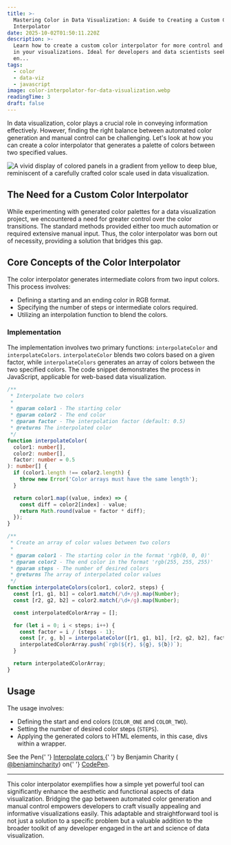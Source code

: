 ```yaml
---
title: >-
  Mastering Color in Data Visualization: A Guide to Creating a Custom Color
  Interpolator
date: 2025-10-02T01:50:11.220Z
description: >-
  Learn how to create a custom color interpolator for more control and precision
  in your visualizations. Ideal for developers and data scientists seeking to
  en...
tags:
  - color
  - data-viz
  - javascript
image: color-interpolator-for-data-visualization.webp
readingTime: 3
draft: false
---
```








In data visualization, color plays a crucial role in conveying information
effectively. However, finding the right balance between automated color
generation and manual control can be challenging. Let's look at how you can
create a color interpolator that generates a palette of colors between two
specified values.

![A vivid display of colored panels in a gradient from yellow to deep blue, reminiscent of a carefully crafted color scale used in data visualization.](color-interpolator-for-data-visualization.webp)

## The Need for a Custom Color Interpolator

While experimenting with generated color palettes for a data visualization
project, we encountered a need for greater control over the color transitions.
The standard methods provided either too much automation or required extensive
manual input. Thus, the color interpolator was born out of necessity, providing
a solution that bridges this gap.

## Core Concepts of the Color Interpolator

The color interpolator generates intermediate colors from two input colors. This
process involves:

- Defining a starting and an ending color in RGB format.
- Specifying the number of steps or intermediate colors required.
- Utilizing an interpolation function to blend the colors.

### Implementation

The implementation involves two primary functions: `interpolateColor` and
`interpolateColors`. `interpolateColor` blends two colors based on a given
factor, while `interpolateColors` generates an array of colors between the two
specified colors. The code snippet demonstrates the process in JavaScript,
applicable for web-based data visualization.

```typescript
/**
 * Interpolate two colors
 *
 * @param color1 - The starting color
 * @param color2 - The end color
 * @param factor - The interpolation factor (default: 0.5)
 * @returns The interpolated color
 */
function interpolateColor(
  color1: number[],
  color2: number[],
  factor: number = 0.5
): number[] {
  if (color1.length !== color2.length) {
    throw new Error('Color arrays must have the same length');
  }

  return color1.map((value, index) => {
    const diff = color2[index] - value;
    return Math.round(value + factor * diff);
  });
}

/**
 * Create an array of color values between two colors
 *
 * @param color1 - The starting color in the format 'rgb(0, 0, 0)'
 * @param color2 - The end color in the format 'rgb(255, 255, 255)'
 * @param steps - The number of desired colors
 * @returns The array of interpolated color values
 */
function interpolateColors(color1, color2, steps) {
  const [r1, g1, b1] = color1.match(/\d+/g).map(Number);
  const [r2, g2, b2] = color2.match(/\d+/g).map(Number);

  const interpolatedColorArray = [];

  for (let i = 0; i < steps; i++) {
    const factor = i / (steps - 1);
    const [r, g, b] = interpolateColor([r1, g1, b1], [r2, g2, b2], factor);
    interpolatedColorArray.push(`rgb(${r}, ${g}, ${b})`);
  }

  return interpolatedColorArray;
}
```

## Usage

The usage involves:

- Defining the start and end colors (`COLOR_ONE` and `COLOR_TWO`).
- Setting the number of desired color steps (`STEPS`).
- Applying the generated colors to HTML elements, in this case, divs within a
  wrapper.

<p
  className="codepen"
  data-height="300"
  data-default-tab="js,result"
  data-slug-hash="rvMYMX"
  data-user="benjamincharity"
  style={{height: '300px', boxSizing: 'border-box', display: 'flex', alignItems: 'center', justifyContent: 'center', border: '2px solid', margin: '1em 0', padding: '1em'}}
>
  <span>
    See the Pen{' '}
    <a href="https://codepen.io/benjamincharity/pen/rvMYMX">
      Interpolate colors
    </a>{' '}
    by Benjamin Charity (
    <a href="https://codepen.io/benjamincharity">@benjamincharity</a>) on{' '}
    <a href="https://codepen.io">CodePen</a>.
  </span>
</p>

---

This color interpolator exemplifies how a simple yet powerful tool can
significantly enhance the aesthetic and functional aspects of data
visualization. Bridging the gap between automated color generation and manual
control empowers developers to craft visually appealing and informative
visualizations easily. This adaptable and straightforward tool is not just a
solution to a specific problem but a valuable addition to the broader toolkit of
any developer engaged in the art and science of data visualization.
